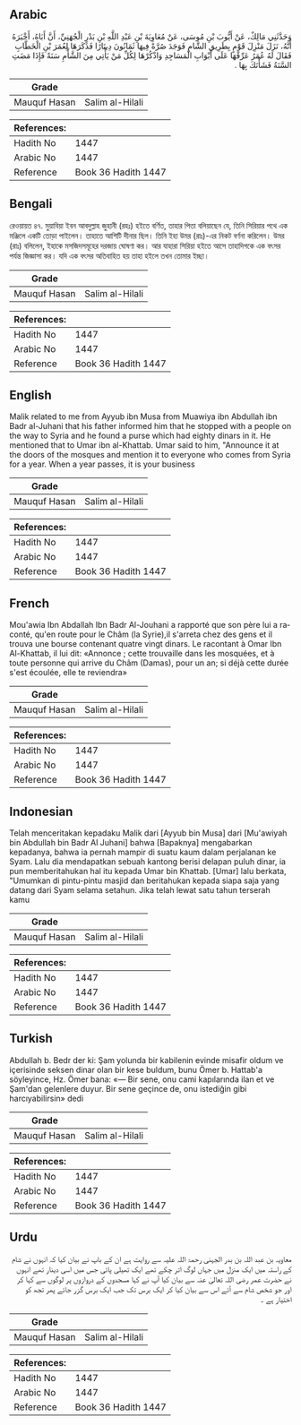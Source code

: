 ## Arabic


<div dir="rtl" lang="ar" style={{fontSize:'larger',backgroundColor:'#f8f9fa',padding:20}}>
وَحَدَّثَنِي مَالِكٌ، عَنْ أَيُّوبَ بْنِ مُوسَى، عَنْ مُعَاوِيَةَ بْنِ عَبْدِ اللَّهِ بْنِ بَدْرٍ الْجُهَنِيِّ، أَنَّ أَبَاهُ، أَخْبَرَهُ أَنَّهُ، نَزَلَ مَنْزِلَ قَوْمٍ بِطَرِيقِ الشَّامِ فَوَجَدَ صُرَّةً فِيهَا ثَمَانُونَ دِينَارًا فَذَكَرَهَا لِعُمَرَ بْنِ الْخَطَّابِ فَقَالَ لَهُ عُمَرُ عَرِّفْهَا عَلَى أَبْوَابِ الْمَسَاجِدِ وَاذْكُرْهَا لِكُلِّ مَنْ يَأْتِي مِنَ الشَّأْمِ سَنَةً فَإِذَا مَضَتِ السَّنَةُ فَشَأْنَكَ بِهَا ‏.‏
</div>
<div style={{backgroundColor:'#f8f9fa',padding:20, marginBottom: 10}}><table> <thead> <tr> <th>Grade</th> <th></th> </tr> </thead> <tbody> <tr><td>Mauquf Hasan</td><td>Salim al-Hilali</td></tr></tbody></table><table> <thead> <tr> <th>References:</th> <th></th> </tr> </thead> <tbody><tr><td>Hadith No</td><td>1447</td></tr><tr><td>Arabic No</td><td>1447</td></tr><tr><td>Reference</td><td>Book 36 Hadith 1447</td></tr></tbody></table></div>

## Bengali


<div dir="ltr" lang="bn" style={{fontSize:'larger',backgroundColor:'#f8f9fa',padding:20}}>
রেওয়ায়ত ৪৭. মুয়াবিয়া ইবন আবদুল্লাহ জুহানী (রহঃ) হইতে বর্ণিত, তাহার পিতা বলিয়াছেন যে, তিনি সিরিয়ার পথে এক মঞ্জিলে একটি তোড়া পাইলেন। তাহাতে আশিটি দীনার ছিল। তিনি ইহা উমর (রাঃ)-এর নিকট বর্ণনা করিলেন। উমর (রাঃ) বলিলেন, ইহাকে মসজিদসমূহের দরজায় ঘোষণা কর। আর যাহারা সিরিয়া হইতে আসে তাহাদিগকে এক বৎসর পর্যন্ত জিজ্ঞাসা কর। যদি এক বৎসর অতিবাহিত হয় তাহা হইলে তখন তোমার ইচ্ছা।
</div>
<div style={{backgroundColor:'#f8f9fa',padding:20, marginBottom: 10}}><table> <thead> <tr> <th>Grade</th> <th></th> </tr> </thead> <tbody> <tr><td>Mauquf Hasan</td><td>Salim al-Hilali</td></tr></tbody></table><table> <thead> <tr> <th>References:</th> <th></th> </tr> </thead> <tbody><tr><td>Hadith No</td><td>1447</td></tr><tr><td>Arabic No</td><td>1447</td></tr><tr><td>Reference</td><td>Book 36 Hadith 1447</td></tr></tbody></table></div>

## English


<div dir="ltr" lang="en" style={{fontSize:'larger',backgroundColor:'#f8f9fa',padding:20}}>
Malik related to me from Ayyub ibn Musa from Muawiya ibn Abdullah ibn Badr al-Juhani that his father informed him that he stopped with a people on the way to Syria and he found a purse which had eighty dinars in it. He mentioned that to Umar ibn al-Khattab. Umar said to him, "Announce it at the doors of the mosques and mention it to everyone who comes from Syria for a year. When a year passes, it is your business
</div>
<div style={{backgroundColor:'#f8f9fa',padding:20, marginBottom: 10}}><table> <thead> <tr> <th>Grade</th> <th></th> </tr> </thead> <tbody> <tr><td>Mauquf Hasan</td><td>Salim al-Hilali</td></tr></tbody></table><table> <thead> <tr> <th>References:</th> <th></th> </tr> </thead> <tbody><tr><td>Hadith No</td><td>1447</td></tr><tr><td>Arabic No</td><td>1447</td></tr><tr><td>Reference</td><td>Book 36 Hadith 1447</td></tr></tbody></table></div>

## French


<div dir="ltr" lang="fr" style={{fontSize:'larger',backgroundColor:'#f8f9fa',padding:20}}>
Mou'awia Ibn Abdallah Ibn Badr Al-Jouhani a rapporté que son père lui a raconté, qu'en route pour le Châm (la Syrie),il s'arreta chez des gens et il trouva une bourse contenant quatre vingt dinars. Le racontant à Omar Ibn Al-Khattab, il lui dit: «Annonce ; cette trouvaille dans les mosquées, et à toute personne qui arrive du Châm (Damas), pour un an; si déjà cette durée s'est écoulée, elle te reviendra»
</div>
<div style={{backgroundColor:'#f8f9fa',padding:20, marginBottom: 10}}><table> <thead> <tr> <th>Grade</th> <th></th> </tr> </thead> <tbody> <tr><td>Mauquf Hasan</td><td>Salim al-Hilali</td></tr></tbody></table><table> <thead> <tr> <th>References:</th> <th></th> </tr> </thead> <tbody><tr><td>Hadith No</td><td>1447</td></tr><tr><td>Arabic No</td><td>1447</td></tr><tr><td>Reference</td><td>Book 36 Hadith 1447</td></tr></tbody></table></div>

## Indonesian


<div dir="ltr" lang="id" style={{fontSize:'larger',backgroundColor:'#f8f9fa',padding:20}}>
Telah menceritakan kepadaku Malik dari [Ayyub bin Musa] dari [Mu'awiyah bin Abdullah bin Badr Al Juhani] bahwa [Bapaknya] mengabarkan kepadanya, bahwa ia pernah mampir di suatu kaum dalam perjalanan ke Syam. Lalu dia mendapatkan sebuah kantong berisi delapan puluh dinar, ia pun memberitahukan hal itu kepada Umar bin Khattab. [Umar] lalu berkata, "Umumkan di pintu-pintu masjid dan beritahukan kepada siapa saja yang datang dari Syam selama setahun. Jika telah lewat satu tahun terserah kamu
</div>
<div style={{backgroundColor:'#f8f9fa',padding:20, marginBottom: 10}}><table> <thead> <tr> <th>Grade</th> <th></th> </tr> </thead> <tbody> <tr><td>Mauquf Hasan</td><td>Salim al-Hilali</td></tr></tbody></table><table> <thead> <tr> <th>References:</th> <th></th> </tr> </thead> <tbody><tr><td>Hadith No</td><td>1447</td></tr><tr><td>Arabic No</td><td>1447</td></tr><tr><td>Reference</td><td>Book 36 Hadith 1447</td></tr></tbody></table></div>

## Turkish


<div dir="ltr" lang="tr" style={{fontSize:'larger',backgroundColor:'#f8f9fa',padding:20}}>
Abdullah b. Bedr der ki: Şam yolunda bir kabilenin evinde misafir oldum ve içerisinde seksen dinar olan bir kese buldum, bu­nu Ömer b. Hattab'a söyleyince, Hz. Ömer bana: «— Bir sene, onu cami kapılarında ilan et ve Şam'dan gelenle­re duyur. Bir sene geçince de, onu istediğin gibi harcıyabilirsin» dedi
</div>
<div style={{backgroundColor:'#f8f9fa',padding:20, marginBottom: 10}}><table> <thead> <tr> <th>Grade</th> <th></th> </tr> </thead> <tbody> <tr><td>Mauquf Hasan</td><td>Salim al-Hilali</td></tr></tbody></table><table> <thead> <tr> <th>References:</th> <th></th> </tr> </thead> <tbody><tr><td>Hadith No</td><td>1447</td></tr><tr><td>Arabic No</td><td>1447</td></tr><tr><td>Reference</td><td>Book 36 Hadith 1447</td></tr></tbody></table></div>

## Urdu


<div dir="rtl" lang="ur" style={{fontSize:'larger',backgroundColor:'#f8f9fa',padding:20}}>
معاویہ بن عبد اللہ بن بدر الجہنی رحمۃ اللہ علیہ سے روایت ہے ان کے باپ نے بیان کیا کہ انہوں نے شام کے راستہ میں ایک منزل میں جہاں لوگ اتر چکے تھے ایک تھیلی پائی جس میں اسی دینار تھے انہوں نے حضرت عمر رضی اللہ تعالیٰ عنہ سے بیان کیا آپ نے کہا مسجدوں کے دروازوں پر لوگوں سے کہا کر اور جو شخص شام سے آئے اس سے بیان کیا کر ایک برس تک جب ایک برس گزر جائے پھر تجھ کو اختیار ہے ۔
</div>
<div style={{backgroundColor:'#f8f9fa',padding:20, marginBottom: 10}}><table> <thead> <tr> <th>Grade</th> <th></th> </tr> </thead> <tbody> <tr><td>Mauquf Hasan</td><td>Salim al-Hilali</td></tr></tbody></table><table> <thead> <tr> <th>References:</th> <th></th> </tr> </thead> <tbody><tr><td>Hadith No</td><td>1447</td></tr><tr><td>Arabic No</td><td>1447</td></tr><tr><td>Reference</td><td>Book 36 Hadith 1447</td></tr></tbody></table></div>